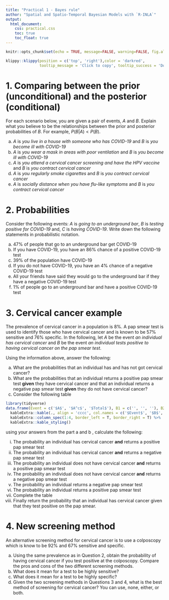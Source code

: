 ```yaml
---
title: "Practical 1 - Bayes rule"
author: "Spatial and Spatio-Temporal Bayesian Models with `R-INLA`"
output: 
  html_document:
    css: practical.css
    toc: true
    toc_float: true
---   
```


\pagenumbering{gobble} 
\pagenumbering{arabic} 

```r
knitr::opts_chunk$set(echo = TRUE, message=FALSE, warning=FALSE, fig.align = "center", class.source='klippy')
```
```r
klippy::klippy(position = c('top', 'right'),color = 'darkred',
               tooltip_message = 'Click to copy', tooltip_success = 'Done')
```

# 1. Comparing between the prior (unconditional) and the posterior (conditional)

For each scenario below, you are given a pair of events, $A$ and $B$. Explain what you believe to be the relationships between the prior and posterior probabilities of $B$. For example, $P(B|A) < P(B)$.

  a. $A$ is *you live in a house with someone who has COVID-19* and $B$ is *you become ill with COVID-19*
  b. $A$ is *you wear a mask in areas with poor ventilation* and $B$ is *you become ill with COVID-19*
  c. $A$ is *you attend a cervical cancer screening and have the HPV vaccine* and $B$ is *you contract cervical cancer*
  d. $A$ is *you regularly smoke cigarettes* and $B$ is *you contract cervical cancer*
  e. $A$ is *socially distance when you have flu-like symptoms* and $B$ is *you contract cervical cancer*
  
# 2. Probabilities

Consider the following events: $A$ is *going to an underground bar*, $B$ is *testing positive for COVID-19* and, $C$ is *having COVID-19*. Write down the following statements in probabilistic notation.

  a. $47\%$ of people that go to an underground bar get COVID-19
  b. If you have COVID-19, you have an $86\%$ chance of a positive COVID-19 test
  c. $39\%$ of the population have COVID-19
  d. If you do not have COVID-19, you have an $4\%$ chance of a negative COVID-19 test
  e. All your friends have said they would go to the underground bar if they have a negative COVID-19 test
  f. $1\%$ of people go to an underground bar and have a positive COVID-19 test

  
# 3. Cervical cancer example
  
The prevalence of cervical cancer in a population is $8\%$. A pap smear test is used to identify those who have cervical cancer and is known to be $57\%$ sensitive and $76\%$ specific. In the following, let $A$ be the event *an individual has cervical cancer* and $B$ be the event *an individual tests positive to having cervical cancer on the pap smear test*. 

Using the information above, answer the following:
  
  a. What are the probabilities that an individual has and has not got cervical cancer?
  b. What are the probabilities that an individual returns a positive pap smear test **given** they have cervical cancer and that an individual returns a negative pap smear test **given** they do not have cervical cancer?
  c. Consider the following table
  
```r
library(tidyverse)
data.frame(Event = c('$A$', '$A^c$', '$Total$'), B1 = c('', '', ''), B2 = c('', '' , ''), Total = c('', '', 1)) %>%
  kableExtra::kable(., align = 'cccc', col.names = c('$Event$', '$B$', '$B^c$', '$Total$'))  %>%
  kableExtra::column_spec(1:4, border_left = T, border_right = T) %>% 
  kableExtra::kable_styling()
```

  using your answers from the part a and b , calculate the following:
  
  i. The probability an individual has cervical cancer **and** returns a positive pap smear test
  ii. The probability an individual has cervical cancer **and** returns a negative pap smear test
  iii. The probability an individual does not have cervical cancer **and** returns a positive pap smear test
  iv. The probability an individual does not have cervical cancer **and** returns a negative pap smear test
  v. The probability an individual returns a negative pap smear test
  vi. The probability an individual returns a positive pap smear test
  vii. Complete the table
  viii. Finally return the probability that an individual has cervical cancer given that they test positive on the pap smear.
  
# 4. New screening method

An alternative screening method for cervical cancer is to use a colposcopy which is know to be $92\%$ and $67\%$ sensitive and specific. 

  a. Using the same prevalence as in Question 2,  obtain the probability of having cervical cancer if you test positive at the colposcopy. Compare the pros and cons of the two different screening methods.
  b. What does it mean for a test to be highly sensitive?
  c. What does it mean for a test to be highly specific?
  d. Given the two screening methods in Questions 3 and 4, what is the best method of screening for cervical cancer? You can use, none, either, or both.




  